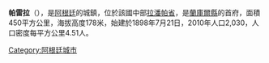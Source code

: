 '''帕雷拉'''（{{lang-es|Parera}}），是[[阿根廷|阿根廷]]的城鎮，位於該國中部[[拉潘帕省|拉潘帕省]]，是[[蘭庫爾縣|蘭庫爾縣]]的首府，面積450平方公里，海拔高度178米，始建於1898年7月21日，2010年人口2,030，人口密度每平方公里4.51人。

{{coord|35|07|S|64|31|W|source:nlwiki_type:city_region:AR|display=title}}

{{Argentina-geo-stub}}
[[Category:阿根廷城市|Category:阿根廷城市]]
